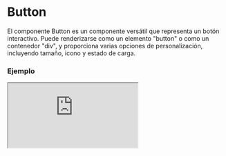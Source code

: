 
# Button

El componente Button es un componente versátil que representa un botón interactivo. Puede renderizarse como un elemento "button" o como un contenedor "div", y proporciona varias opciones de personalización, incluyendo tamaño, icono y estado de carga.

### Ejemplo

<Iframe src="https://fenextjs-component-storybook.vercel.app/iframe.html?args=&id=component-button--index&viewMode=story"/>


### Importacion

Para importar el componente Button, se puede hacer desde fenextjs o fenextjs-component

```tsx copy
import { Button, ButtonProps } from "fenextjs/cjs/component/Button";
```

o

```tsx copy
import { Button, ButtonProps } from "fenextjs-component/cjs/Button";
```

### Parametros

| Parametro       |                          Tipo                          | Requerido | Default  | Descripcion                                                                                           |
| --------------- | :----------------------------------------------------: | :-------: | :------: | :---------------------------------------------------------------------------------------------------- |
| loader          |                        boolean                         |    no     |  false   | Si el componente esta en estado loader, con un indicardor de spiner y deshabilitada su funcionalidad  |
| disabled        |                        boolean                         |    no     |  false   | Si el componente esta en estado disabled, por ende se deshabilita su funcionalidad                    |
| onClick         |                        function                        |    no     |          | Funcion que se ejecuta por onClick en el componente, (solo se ejecuta si loader y disabled son false) |
| icon            |                       ReactNode                        |    no     |    ""    | Icono del componente                                                                                  |
| children        |                       ReactNode                        |    no     |          | Contenido del componente                                                                              |
| isBtn           |                        boolean                         |    no     |   true   | Si es false se usara la etiquera "div" y no la "button"                                               |
| size            | "extra-small" "small" "normal" "strong" "extra-strong" |    no     | "normal" | Tamaño del bottom, es posible personalizar los tamaños                                                |
| full            |                        boolean                         |    no     |  false   | Si es true el botton tendra width:100%                                                                |
| className       |                         string                         |    no     |    ""    | Clase personalizada del componente                                                                    |
| classNameLoader |                         string                         |    no     |    ""    | Clase personalizada del loader                                                                        |

### Storybook

Para ver el storybook del componente lo puede hacer con este [link](https://fenextjs-component-storybook.vercel.app/?path=/story/component-button--index)

### Usos

- Uso básico del componente Button

```tsx copy
const handleButtonClick = () => {
  console.log("Button clicked!");
};
<Button onClick={handleButtonClick}>Click Me</Button>;
```


- Button con clase de estilo personalizada

```tsx copy
<Button className="custom-button">Custom Button</Button>
```


- Button con loadding

```tsx copy
<Button loader={true}>Loadding....</Button>
```


- Button deshabilitado

```tsx copy
<Button disabled={true}>Disabled Button</Button>
```


- Button como un contenedor "div"

```tsx copy
<Button isBtn={false}>Div Button</Button>
```


- Button con tamaño personalizado

```tsx copy
<Button size="extra-strong">Extra Strong Button</Button>
```


- Button a lo ancho

```tsx copy
<Button full={true}>Full Width Button</Button>
```

